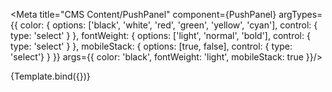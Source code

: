 
<Meta title="CMS Content/PushPanel" 
      component={PushPanel} 
      argTypes={{
        color: {
          options: ['black', 'white', 'red', 'green', 'yellow', 'cyan'],
          control: { type: 'select' }
        },
        fontWeight: {
          options: ['light', 'normal', 'bold'],
          control: { type: 'select' }
        },
        mobileStack: {
          options: [true, false],
          control: { type: 'select'}
        }
      }} 
      args={{
        color: 'black',
        fontWeight: 'light',
        mobileStack: true
      }}/>


<Canvas>
  <Story name="Default">
    {Template.bind({})}
  </Story>
</Canvas>

